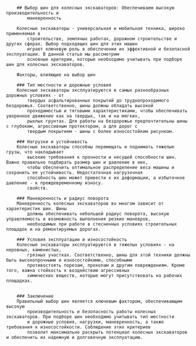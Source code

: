 

		## Выбор шин для колесных экскаваторов: Обеспечиваем высокую производительность и
			маневренность

		Колесные экскаваторы - универсальная и мобильная техника, широко применяемая в
			строительстве, земляных работах, дорожном строительстве и других сферах. Выбор подходящих шин для этих машин
			играет ключевую роль в обеспечении их эффективной и безопасной эксплуатации. В данной статье мы рассмотрим
			основные критерии, которые необходимо учитывать при подборе шин для колесных экскаваторов.

		Факторы, влияющие на выбор шин

		### Тип местности и дорожные условия
		Колесные экскаваторы эксплуатируются в самых разнообразных дорожных условиях - от
			твердых асфальтированных покрытий до труднопроходимого бездорожья. Соответственно, шины должны обладать высокой
			проходимостью и тяговыми характеристиками, чтобы обеспечивать уверенное движение как на твердых, так и на мягких,
			рыхлых грунтах. Для работы на бездорожье предпочтительны шины с глубоким, агрессивным протектором, а для дорог с
			твердым покрытием - шины с более износостойким рисунком.

		### Нагрузки и устойчивость
		Колесные экскаваторы способны перемещать и поднимать тяжелые грузы, что накладывает
			высокие требования к прочности и несущей способности шин. Важно правильно подбирать размер шин и давление в них,
			чтобы обеспечить оптимальное распределение веса машины и сохранить ее устойчивость. Недостаточная нагрузочная
			способность шин может привести к их деформации, а избыточное давление - к преждевременному износу.
			свойств.

		### Маневренность и радиус поворота
		Маневренность колесных экскаваторов во многом зависит от характеристик шин. Шины
			должны обеспечивать небольшой радиус поворота, высокую управляемость и возможность выполнения резких маневров,
			необходимых при работе в стесненных условиях строительных площадок и на ремонтируемых дорогах.

		### Условия эксплуатации и износостойкость
		Колесные экскаваторы эксплуатируются в тяжелых условиях - на неровных, каменистых,
			грязных участках. Соответственно, шины для этой техники должны быть высокопрочными и износостойкими, способными
			противостоять порезам, проколам и другим повреждениям. Кроме того, важна стойкость к воздействию агрессивных
			химических веществ, которые могут присутствовать на рабочих площадках.


		### Заключение
		Правильный выбор шин является ключевым фактором, обеспечивающим высокую
			производительность и безопасность работы колесных экскаваторов. При подборе шин необходимо учитывать тип местности
			и дорожные условия, нагрузки, маневренность, а также требования к износостойкости. Соблюдение этих критериев
			позволит максимально раскрыть потенциал колесных экскаваторов и обеспечить их надежную и долговечную эксплуатацию.


